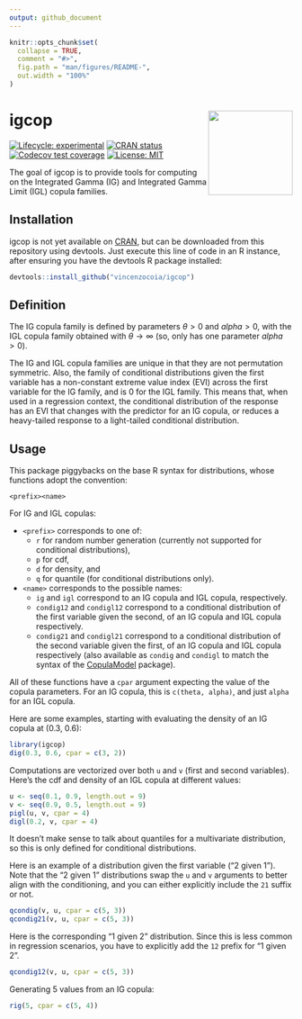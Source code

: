 ```yaml
---
output: github_document
---
```


<!-- README.md is generated from README.Rmd. Please edit that file -->

```r
knitr::opts_chunk$set(
  collapse = TRUE,
  comment = "#>",
  fig.path = "man/figures/README-",
  out.width = "100%"
)
```

# igcop <img src="man/figures/igcop-240x278.png" align="right" height="150" />

<!-- badges: start -->
[![Lifecycle: experimental](https://img.shields.io/badge/lifecycle-experimental-orange.svg)](https://www.tidyverse.org/lifecycle/#experimental)
[![CRAN status](https://www.r-pkg.org/badges/version/igcop)](https://CRAN.R-project.org/package=igcop)
[![Codecov test coverage](https://codecov.io/gh/vincenzocoia/igcop/branch/master/graph/badge.svg)](https://codecov.io/gh/vincenzocoia/igcop?branch=master)
[![License: MIT](https://img.shields.io/badge/license-MIT-blue.svg)](https://cran.r-project.org/web/licenses/MIT)
<!-- badges: end -->

The goal of igcop is to provide tools for computing on the Integrated Gamma (IG) and Integrated Gamma Limit (IGL) copula families. 

## Installation

igcop is not yet available on [CRAN](https://CRAN.R-project.org), but can be downloaded from this repository using devtools. Just execute this line of code in an R instance, after ensuring you have the devtools R package installed:

``` r
devtools::install_github("vincenzocoia/igcop")
```

## Definition

The IG copula family is defined by parameters $\theta > 0$ and $alpha > 0$, with the IGL copula family obtained with $\theta \rightarrow \infty$ (so, only has one parameter $alpha > 0$).

The IG and IGL copula families are unique in that they are not permutation symmetric. Also, the family of conditional distributions given the first variable has a non-constant extreme value index (EVI) across the first variable for the IG family, and is 0 for the IGL family. This means that, when used in a regression context, the conditional distribution of the response has an EVI that changes with the predictor for an IG copula, or reduces a heavy-tailed response to a light-tailed conditional distribution.

## Usage

This package piggybacks on the base R syntax for distributions, whose functions adopt the convention:

```
<prefix><name>
```

For IG and IGL copulas:

- `<prefix>` corresponds to one of:
    - `r` for random number generation (currently not supported for conditional distributions),
    - `p` for cdf, 
    - `d` for density, and 
    - `q` for quantile (for conditional distributions only).
- `<name>` corresponds to the possible names:
    - `ig` and `igl` correspond to an IG copula and IGL copula, respectively.
    - `condig12` and `condigl12` correspond to a conditional distribution of the first variable given the second, of an IG copula and IGL copula respectively. 
    - `condig21` and `condigl21` correspond to a conditional distribution of the second variable given the first, of an IG copula and IGL copula respectively (also available as `condig` and `condigl` to match the syntax of the [CopulaModel](https://github.com/vincenzocoia/CopulaModel) package).

All of these functions have a `cpar` argument expecting the value of the copula parameters. For an IG copula, this is `c(theta, alpha)`, and just `alpha` for an IGL copula.

Here are some examples, starting with evaluating the density of an IG copula at (0.3, 0.6):

```r
library(igcop)
dig(0.3, 0.6, cpar = c(3, 2))
```

Computations are vectorized over both `u` and `v` (first and second variables). Here's the cdf and density of an IGL copula at different values:

```r
u <- seq(0.1, 0.9, length.out = 9)
v <- seq(0.9, 0.5, length.out = 9)
pigl(u, v, cpar = 4)
digl(0.2, v, cpar = 4)
```

It doesn't make sense to talk about quantiles for a multivariate distribution, so this is only defined for conditional distributions. 

Here is an example of a distribution given the first variable ("2 given 1"). Note that the "2 given 1" distributions swap the `u` and `v` arguments to better align with the conditioning, and you can either explicitly include the `21` suffix or not.

```r
qcondig(v, u, cpar = c(5, 3))
qcondig21(v, u, cpar = c(5, 3))
```

Here is the corresponding "1 given 2" distribution. Since this is less common in regression scenarios, you have to explicitly add the `12` prefix for "1 given 2".

```r
qcondig12(v, u, cpar = c(5, 3))
```


Generating 5 values from an IG copula:

```r
rig(5, cpar = c(5, 4))
```

